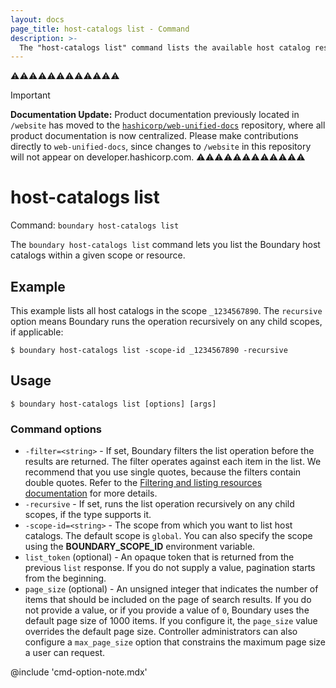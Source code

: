 ```yaml
---
layout: docs
page_title: host-catalogs list - Command
description: >-
  The "host-catalogs list" command lists the available host catalog resourcess within a scope or resource.
---
```


⚠️⚠️⚠️⚠️⚠️⚠️⚠️⚠️⚠️⚠️⚠️⚠️
> [!IMPORTANT]  
> **Documentation Update:** Product documentation previously located in `/website` has moved to the [`hashicorp/web-unified-docs`](https://github.com/hashicorp/web-unified-docs) repository, where all product documentation is now centralized. Please make contributions directly to `web-unified-docs`, since changes to `/website` in this repository will not appear on developer.hashicorp.com.
⚠️⚠️⚠️⚠️⚠️⚠️⚠️⚠️⚠️⚠️⚠️⚠️

# host-catalogs list

Command: `boundary host-catalogs list`

The `boundary host-catalogs list` command lets you list the Boundary host catalogs within a given scope or resource.

## Example

This example lists all host catalogs in the scope `_1234567890`.
The `recursive` option means Boundary runs the operation recursively on any child scopes, if applicable:

```shell-session
$ boundary host-catalogs list -scope-id _1234567890 -recursive
```

## Usage

<CodeBlockConfig hideClipboard>

```shell-session
$ boundary host-catalogs list [options] [args]
```

</CodeBlockConfig>

### Command options

- `-filter=<string>` - If set, Boundary filters the list operation before the results are returned.
The filter operates against each item in the list.
We recommend that you use single quotes, because the filters contain double quotes.
Refer to the [Filtering and listing resources documentation](/boundary/docs/filtering) for more details.
- `-recursive` - If set, runs the list operation recursively on any child scopes, if the type supports it.
- `-scope-id=<string>` - The scope from which you want to list host catalogs.
The default scope is `global`.
You can also specify the scope using the **BOUNDARY_SCOPE_ID** environment variable.
- `list_token` (optional) - An opaque token that is returned from the previous `list` response.
If you do not supply a value, pagination starts from the beginning.
- `page_size` (optional) - An unsigned integer that indicates the number of items that should be included on the page of search results.
If you do not provide a value, or if you provide a value of `0`, Boundary uses the default page size of 1000 items.
If you configure it, the `page_size` value overrides the default page size.
Controller administrators can also configure a `max_page_size` option that constrains the maximum page size a user can request.

@include 'cmd-option-note.mdx'